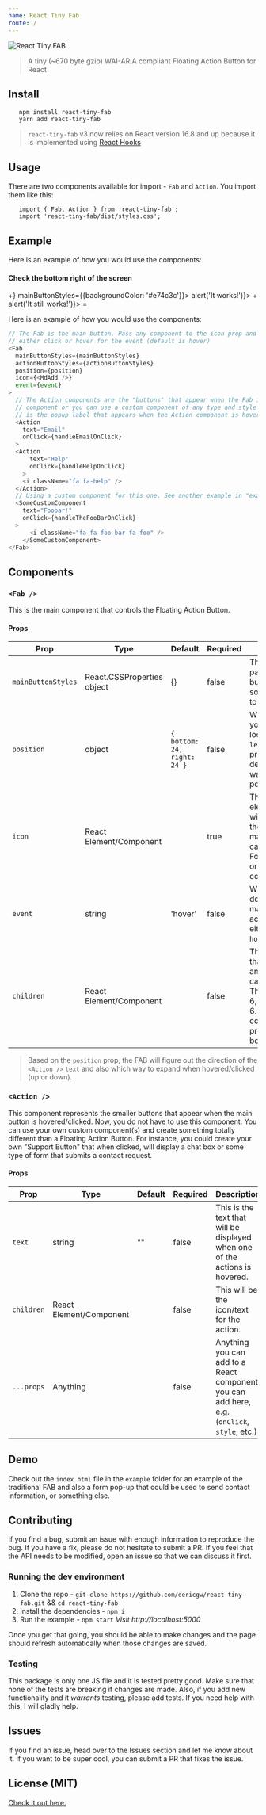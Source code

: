 ```yaml
---
name: React Tiny Fab
route: /
---
```



![React Tiny FAB](https://raw.githubusercontent.com/dericgw/react-tiny-fab/master/logo.png)

> A tiny (~670 byte gzip) WAI-ARIA compliant Floating Action Button for React

## Install
```
   npm install react-tiny-fab
   yarn add react-tiny-fab
```

> `react-tiny-fab` v3 now relies on React version 16.8 and up because it is implemented using [React Hooks](https://reactjs.org/docs/hooks-intro.html)

## Usage
There are two components available for import - `Fab` and `Action`. You import them like this:
```
   import { Fab, Action } from 'react-tiny-fab';
   import 'react-tiny-fab/dist/styles.css';
```

## Example
Here is an example of how you would use the components:

<Playground>
  <h4>Check the bottom right of the screen</h4>
  <Fab icon={<span>+</span>} mainButtonStyles={{backgroundColor: '#e74c3c'}}>
    <Action text="Add Something" style={{backgroundColor: '#3498db'}} onClick={() => alert('It works!')}>
      +
    </Action>
    <Action text="Assign Something" style={{backgroundColor: '#3498db'}} onClick={() => alert('It still works!')}>
      =
    </Action>
  </Fab>
</Playground>

Here is an example of how you would use the components:
```js
// The Fab is the main button. Pass any component to the icon prop and choose 
// either click or hover for the event (default is hover)
<Fab
  mainButtonStyles={mainButtonStyles}
  actionButtonStyles={actionButtonStyles}
  position={position}
  icon={<MdAdd />}
  event={event}
>
  // The Action components are the "buttons" that appear when the Fab is open. You can use the out-of-the-box Action 
  // component or you can use a custom component of any type and style it any way that you'd like. The "text" prop
  // is the popup label that appears when the Action component is hovered.
  <Action
    text="Email"
    onClick={handleEmailOnClick}
  >
  <Action
      text="Help"
      onClick={handleHelpOnClick}
    >
    <i className="fa fa-help" />
  </Action>
  // Using a custom component for this one. See another example in "example/src/index.js"
  <SomeCustomComponent
    text="Foobar!"
    onClick={handleTheFooBarOnClick}
  >
      <i className="fa fa-foo-bar-fa-foo" />
    </SomeCustomComponent>
</Fab>
```

## Components
### `<Fab />`
This is the main component that controls the Floating Action Button.

#### Props
| Prop                 | Type                       | Default                   | Required | Description                                                                                                                                |
|----------------------|----------------------------|-------------------------- |----------|--------------------------------------------------------------------------------------------------------------------------------------------|
| `mainButtonStyles`   | React.CSSProperties object | {}                        | false    | This object is passed to the main button's `style` prop so use React styles to style the button.                                           |
| `position`           | object                     | `{ bottom: 24, right: 24 }` | false    | Where do you want your FAB to be located? Use `top`, `left`, `bottom`, `right` properties to declare where you want the FAB to be positioned. |
| `icon`               | React Element/Component    |                           | true     | This element/component will be the used as the icon for the main button. This can be text, or a Font Awesome icon, or any other component. |
| `event`              | string                     | 'hover'                   | false    | What type of event do you want to make the FAB menu active? This can be either `click` or `hover`.                                         |
| `children`           | React Element/Component    |                           | false    | This is the children that will be mapped and rendered. This can be anything. There can be up to 6, but no more than 6. An `Action` component is provided out of the box.           |

> Based on the `position` prop, the FAB will figure out the direction of the `<Action />` `text` and also which way to 
> expand when hovered/clicked (up or down).

### `<Action />`
This component represents the smaller buttons that appear when the main button is hovered/clicked. Now, you do not have 
to use this component. You can use your own custom component(s) and create something totally different than a Floating
Action Button. For instance, you could create your own "Support Button" that when clicked, will display a chat box or 
some type of form that submits a contact request.

#### Props
| Prop       | Type                    | Default | Required | Description                                                                  |
|------------|-------------------------|---------|----------|------------------------------------------------------------------------------|
| `text`     | string                  | ""      | false    | This is the text that will be displayed when one of the actions is hovered.  |
| `children` | React Element/Component |         | false    | This will be the icon/text for the action.                                   |
| `...props` | Anything                |         | false    | Anything you can add to a React component, you can add here, e.g. (`onClick`, `style`, etc.) |

## Demo 
Check out the `index.html` file in the `example` folder for an example of the traditional FAB and also a form pop-up that could be used to send contact information, or something else.

## Contributing
If you find a bug, submit an issue with enough information to reproduce the bug. If you have a fix, please do not hesitate to submit a PR. If you feel that the API needs to be modified, open an issue so that we can discuss it first.

### Running the dev environment

1. Clone the repo - `git clone https://github.com/dericgw/react-tiny-fab.git` && `cd react-tiny-fab`
2. Install the dependencies - `npm i`
3. Run the example - `npm start` _Visit http://localhost:5000_

Once you get that going, you should be able to make changes and the page should refresh automatically when those changes are saved.

### Testing
This package is only one JS file and it is tested pretty good. Make sure that none of the tests are breaking if changes
are made. Also, if you add new functionality and it *warrants* testing, please add tests. If you need help with this, I
will gladly help.

## Issues 
If you find an issue, head over to the Issues section and let me know about it. If you want to be super cool, you can submit a PR that fixes the issue.

## License (MIT)
[Check it out here.](./LICENSE.md)
